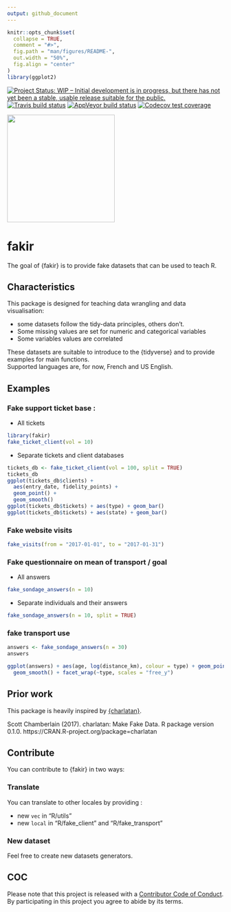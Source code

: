 ```yaml
---
output: github_document
---
```


<!-- README.md is generated from README.Rmd. Please edit that file -->

```r
knitr::opts_chunk$set(
  collapse = TRUE,
  comment = "#>",
  fig.path = "man/figures/README-",
  out.width = "50%",
  fig.align = "center"
)
library(ggplot2)
```

<!-- badges: start -->
[![Project Status: WIP – Initial development is in progress, but there has not yet been a stable, usable release suitable for the public.](http://www.repostatus.org/badges/latest/wip.svg)](http://www.repostatus.org/#wip)
[![Travis build status](https://travis-ci.org/ThinkR-open/fakir.svg?branch=master)](https://travis-ci.org/ThinkR-open/fakir)
[![AppVeyor build status](https://ci.appveyor.com/api/projects/status/github/ThinkR-open/fakir?branch=master&svg=true)](https://ci.appveyor.com/project/ThinkR-open/fakir)
[![Codecov test coverage](https://codecov.io/gh/ThinkR-open/fakir/branch/master/graph/badge.svg)](https://codecov.io/gh/ThinkR-open/fakir?branch=master)
<!-- badges: end -->

<img src="https://raw.githubusercontent.com/ThinkR-open/fakir/master/img/thinkr-hex-fakir.png" width=250px>

# fakir

The goal of {fakir} is to provide fake datasets that can be used to teach R.  


## Characteristics

This package is designed for teaching data wrangling and data visualisation:

- some datasets follow the tidy-data principles, others don't. 
- Some missing values are set for numeric and categorical variables
- Some variables values are correlated

These datasets are suitable to introduce to the {tidyverse} and to provide examples for main functions.  
Supported languages are, for now, French and US English.

## Examples

### Fake support ticket base : 

- All tickets
```r
library(fakir)
fake_ticket_client(vol = 10)
```

- Separate tickets and client databases
```r
tickets_db <- fake_ticket_client(vol = 100, split = TRUE)
tickets_db
ggplot(tickets_db$clients) +
  aes(entry_date, fidelity_points) +
  geom_point() +
  geom_smooth()
ggplot(tickets_db$tickets) + aes(type) + geom_bar()
ggplot(tickets_db$tickets) + aes(state) + geom_bar()
```


### Fake website visits

```r
fake_visits(from = "2017-01-01", to = "2017-01-31")
```

### Fake questionnaire on mean of transport / goal

- All answers

```r
fake_sondage_answers(n = 10)
```

- Separate individuals and their answers
```r
fake_sondage_answers(n = 10, split = TRUE)
```

### fake transport use

```r
answers <- fake_sondage_answers(n = 30)
answers

ggplot(answers) + aes(age, log(distance_km), colour = type) + geom_point() +
  geom_smooth() + facet_wrap(~type, scales = "free_y")
```

## Prior work 

This package is heavily inspired by [{charlatan}](https://github.com/ropensci/charlatan). 

Scott Chamberlain (2017). charlatan: Make Fake Data. R package version 0.1.0.
https://CRAN.R-project.org/package=charlatan

## Contribute 

You can contribute to {fakir} in two ways: 

### Translate 

You can translate to other locales by providing : 

+ new `vec` in "R/utils"
+ new `local` in "R/fake_client" and "R/fake_transport"

### New dataset

Feel free to create new datasets generators.

## COC

Please note that this project is released with a [Contributor Code of Conduct](CODE_OF_CONDUCT.md).
By participating in this project you agree to abide by its terms.
